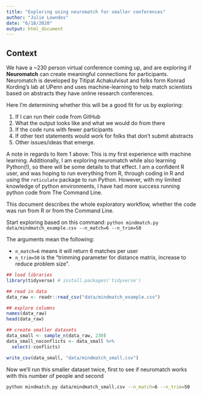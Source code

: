 ```yaml
---
title: "Exploring using neuromatch for smaller conferences"
author: "Julie Lowndes"
date: "6/18/2020"
output: html_document
---
```


## Context

We have a ~230 person virtual conference coming up, and are exploring if **Neuromatch** can create meaningful connections for participants. Neuromatch is developed by Titipat Achakulvisut and folks form Konrad Kording's lab at UPenn and uses machine-learning to help match scientists based on abstracts they have online research conferences.

Here I'm determining whether this will be a good fit for us by exploring: 

1. If I can run their code from GitHub 
1. What the output looks like and what we would do from there
1. If the code runs with fewer participants
1. If other text statements would work for folks that don't submit abstracts
1. Other issues/ideas that emerge.

A note in regards to Item 1 above: This is my first experience with machine learning. Additionally, I am exploring neuromatch while also learning Python(!), so there will be some details to that effect. I am a confident R user, and was hoping to run everything from R, through coding in R and using the `reticulate` package to run Python. However, with my limited knowledge of python environments, I have had more success running python code from The Command Line. 

This document describes the whole exploratory workflow, whether the code was run from R or from the Command Line.


Start exploring based on this command: 
`python mindmatch.py data/mindmatch_example.csv --n_match=6 --n_trim=50`

The arguments mean the following: 

- `n_match=6` means it will return 6 matches per user
- `n_trim=50` is the "trimming parameter for distance matrix, increase to reduce problem size". 


```r

## load libraries
library(tidyverse) # install.packages('tidyverse')

## read in data
data_raw <- readr::read_csv("data/mindmatch_example.csv")

```

```r

## explore columns
names(data_raw)
head(data_raw)

## create smaller datasets
data_small <- sample_n(data_raw, 230)
data_small_noconflicts <- data_small %>%
  select(-conflicts)

write_csv(data_small, "data/mindmatch_small.csv")

```


Now we'll run this smaller dataset twice, first to see if neuromatch works with this number of people and second 
```bash


python mindmatch.py data/mindmatch_small.csv --n_match=6 --n_trim=50
```


